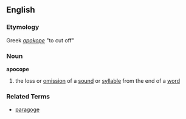 == English ==
=== Etymology ===
Greek ''[[apokope]]'' "to cut off"

=== Noun ===
'''apocope'''
# the loss or [[omission]] of a [[sound]] or [[syllable]] from the end of a [[word]]

=== Related Terms ===
*[[paragoge]]